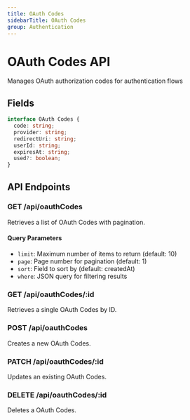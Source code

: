 ```yaml
---
title: OAuth Codes
sidebarTitle: OAuth Codes
group: Authentication
---
```



# OAuth Codes API

Manages OAuth authorization codes for authentication flows




## Fields

```typescript
interface OAuth Codes {
  code: string;
  provider: string;
  redirectUri: string;
  userId: string;
  expiresAt: string;
  used?: boolean;
}
```




## API Endpoints

### GET /api/oauthCodes
Retrieves a list of OAuth Codes with pagination.

#### Query Parameters
- `limit`: Maximum number of items to return (default: 10)
- `page`: Page number for pagination (default: 1)
- `sort`: Field to sort by (default: createdAt)
- `where`: JSON query for filtering results

### GET /api/oauthCodes/:id
Retrieves a single OAuth Codes by ID.

### POST /api/oauthCodes
Creates a new OAuth Codes.

### PATCH /api/oauthCodes/:id
Updates an existing OAuth Codes.

### DELETE /api/oauthCodes/:id
Deletes a OAuth Codes.

